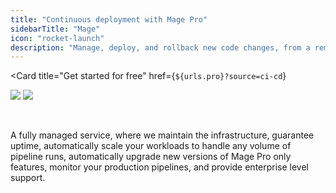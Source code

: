 ```yaml
---
title: "Continuous deployment with Mage Pro"
sidebarTitle: "Mage"
icon: "rocket-launch"
description: "Manage, deploy, and rollback new code changes, from a remote repository to any environment, all from within the Mage platform."
---
```



<ProOnly source="ci-cd" />


<Card
  title="Get started for free"
  href={`${urls.pro}?source=ci-cd`}
>
  <img
    src="https://github.com/mage-ai/assets/blob/main/pro/banner-light.png?raw=true"
    className="hidden dark:block"
    noZoom
  />
  <img
    src="https://github.com/mage-ai/assets/blob/main/pro/banner-dark.png?raw=true"
    className="block dark:hidden"
    noZoom
  />

  <br />

  A fully managed service, where we maintain the infrastructure, guarantee uptime,
  automatically scale your workloads to handle any volume of pipeline runs,
  automatically upgrade new versions of Mage Pro only features,
  monitor your production pipelines, and provide enterprise level support.
</Card>
